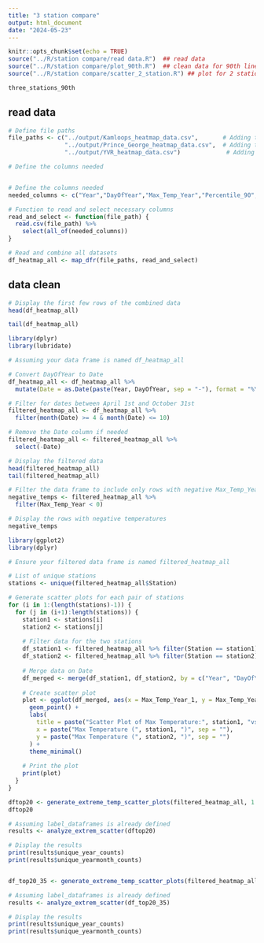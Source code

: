 ```yaml
---
title: "3 station compare"
output: html_document
date: "2024-05-23"
---
```


```r
knitr::opts_chunk$set(echo = TRUE)
source("../R/station compare/read data.R")  ## read data
source("../R/station compare/plot_90th.R")  ## clean data for 90th line plot 
source("../R/station compare/scatter_2_station.R") ## plot for 2 station compare for all the station 
```


```r
three_stations_90th
```

## read data
```r
# Define file paths
file_paths <- c("../output/Kamloops_heatmap_data.csv",       # Adding this file
                "../output/Prince_George_heatmap_data.csv",  # Adding this file
                "../output/YVR_heatmap_data.csv")             # Adding this file

# Define the columns needed


# Define the columns needed
needed_columns <- c("Year","DayOfYear","Max_Temp_Year","Percentile_90","Station")

# Function to read and select necessary columns
read_and_select <- function(file_path) {
  read.csv(file_path) %>%
    select(all_of(needed_columns))
}

# Read and combine all datasets
df_heatmap_all <- map_dfr(file_paths, read_and_select)


```

## data clean
```r
# Display the first few rows of the combined data
head(df_heatmap_all)

tail(df_heatmap_all)

library(dplyr)
library(lubridate)

# Assuming your data frame is named df_heatmap_all

# Convert DayOfYear to Date
df_heatmap_all <- df_heatmap_all %>%
  mutate(Date = as.Date(paste(Year, DayOfYear, sep = "-"), format = "%Y-%m-%d"))

# Filter for dates between April 1st and October 31st
filtered_heatmap_all <- df_heatmap_all %>%
  filter(month(Date) >= 4 & month(Date) <= 10)

# Remove the Date column if needed
filtered_heatmap_all <- filtered_heatmap_all %>%
  select(-Date)

# Display the filtered data
head(filtered_heatmap_all)
tail(filtered_heatmap_all)

```

```r
# Filter the data frame to include only rows with negative Max_Temp_Year values
negative_temps <- filtered_heatmap_all %>%
  filter(Max_Temp_Year < 0)

# Display the rows with negative temperatures
negative_temps
```

```r
library(ggplot2)
library(dplyr)

# Ensure your filtered data frame is named filtered_heatmap_all

# List of unique stations
stations <- unique(filtered_heatmap_all$Station)

# Generate scatter plots for each pair of stations
for (i in 1:(length(stations)-1)) {
  for (j in (i+1):length(stations)) {
    station1 <- stations[i]
    station2 <- stations[j]
    
    # Filter data for the two stations
    df_station1 <- filtered_heatmap_all %>% filter(Station == station1)
    df_station2 <- filtered_heatmap_all %>% filter(Station == station2)
    
    # Merge data on Date
    df_merged <- merge(df_station1, df_station2, by = c("Year", "DayOfYear"), suffixes = c("_1", "_2"))
    
    # Create scatter plot
    plot <- ggplot(df_merged, aes(x = Max_Temp_Year_1, y = Max_Temp_Year_2)) +
      geom_point() +
      labs(
        title = paste("Scatter Plot of Max Temperature:", station1, "vs", station2),
        x = paste("Max Temperature (", station1, ")", sep = ""),
        y = paste("Max Temperature (", station2, ")", sep = "")
      ) +
      theme_minimal()
    
    # Print the plot
    print(plot)
  }
}

```


```r

dftop20 <- generate_extreme_temp_scatter_plots(filtered_heatmap_all, 1:19)
dftop20
```
```r
# Assuming label_dataframes is already defined
results <- analyze_extrem_scatter(dftop20)

# Display the results
print(results$unique_year_counts)
print(results$unique_yearmonth_counts)



```


```r

df_top20_35 <- generate_extreme_temp_scatter_plots(filtered_heatmap_all, 19:35)


```
```r
# Assuming label_dataframes is already defined
results <- analyze_extrem_scatter(df_top20_35)

# Display the results
print(results$unique_year_counts)
print(results$unique_yearmonth_counts)



```





